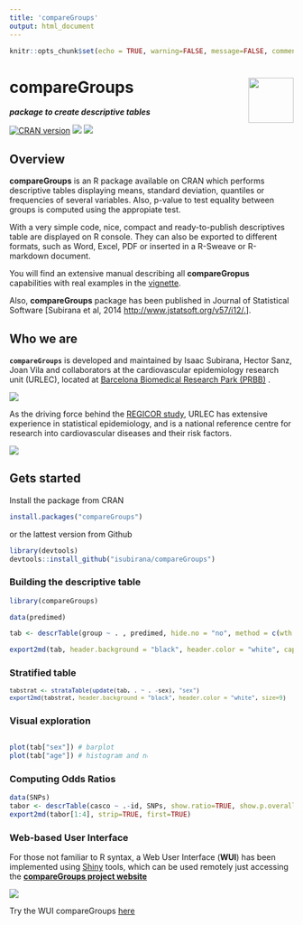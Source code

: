 ```yaml
---
title: 'compareGroups'
output: html_document
---
```


<style>
  .col2 {
    columns: 2 200px;         /* number of columns and width in pixels*/
    -webkit-columns: 2 200px; /* chrome, safari */
    -moz-columns: 2 200px;    /* firefox */
  }
  .small {
    font-size:9pt;
  }
</style>

```r
knitr::opts_chunk$set(echo = TRUE, warning=FALSE, message=FALSE, comment="")
```



compareGroups <img src="man/figures/logo.png" align="right" width="80px"/>
=================

**_package to create descriptive tables_**


[![CRAN version](http://www.r-pkg.org/badges/version/compareGroups)](http://cran.r-project.org/package=compareGroups) ![](http://cranlogs.r-pkg.org/badges/grand-total/compareGroups) ![](http://cranlogs.r-pkg.org/badges/last-month/compareGroups)


## Overview

**compareGroups** is an R package available on CRAN which performs descriptive tables displaying means, standard deviation, quantiles or frequencies of several variables. Also, p-value to test equality between groups is computed using the appropiate test. <br>

With a very simple code, nice, compact and ready-to-publish descriptives table are displayed on R console. They can also be exported to different formats, such as Word, Excel, PDF or inserted in a R-Sweave or R-markdown document.<br>

You will find an extensive manual describing all **compareGropus** capabilities with real examples in the [vignette](http://htmlpreview.github.io/?https://github.com/isubirana/compareGroups/blob/master/compareGroups_vignette.html).<br>


Also, **compareGroups** package has been published in Journal of Statistical Software [Subirana et al, 2014 [http://www.jstatsoft.org/v57/i12/.](http://www.jstatsoft.org/v57/i12/.)].

## Who we are

**`compareGroups`** is developed and maintained by Isaac Subirana, Hector Sanz, Joan Vila and collaborators at the cardiovascular epidemiology research unit (URLEC), located at [Barcelona Biomedical Research Park (PRBB)](http://www.prbb.org/) .

![](../man/figures/prbb.jpg)

As the driving force behind the [REGICOR study](www.regicor.org), URLEC has extensive experience in statistical epidemiology, and is a national reference centre for research into cardiovascular diseases and their risk factors.

![](../man/figures/logo_regicor.jpg)



## Gets started

Install the package from CRAN


```r
install.packages("compareGroups")
```

or the lattest version from Github

```r
library(devtools)
devtools::install_github("isubirana/compareGroups")
```

### Building the descriptive table

```r
library(compareGroups)

data(predimed)

tab <- descrTable(group ~ . , predimed, hide.no = "no", method = c(wth = 2, p14 = 2), subset = age > 55, sd.type = 3)

export2md(tab, header.background = "black", header.color = "white", caption = "Summary by intervention group")
```

### Stratified table

<div class="small">

```r
tabstrat <- strataTable(update(tab, . ~ . -sex), "sex")
export2md(tabstrat, header.background = "black", header.color = "white", size=9)
```

</div>

### Visual exploration

<div class="col2">
```r
plot(tab["sex"]) # barplot
plot(tab["age"]) # histogram and normality plot
```
</div>

### Computing Odds Ratios

```r
data(SNPs)
tabor <- descrTable(casco ~ .-id, SNPs, show.ratio=TRUE, show.p.overall=FALSE)
export2md(tabor[1:4], strip=TRUE, first=TRUE)
```



### Web-based User Interface

For those not familiar to R syntax, a Web User Interface (**WUI**) has been implemented using [Shiny](http://shiny.rstudio.com/) tools, which can be used remotely just accessing the [**compareGroups project website**](http://www.comparegroups.eu)



![](../man/figures/WUI.png)

Try the WUI compareGroups [here](http://www.comparegroups.eu/wui)

